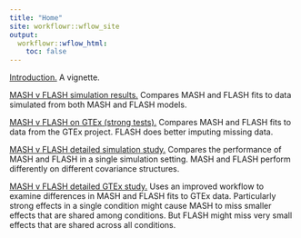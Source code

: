```yaml
---
title: "Home"
site: workflowr::wflow_site
output:
  workflowr::wflow_html:
    toc: false
---
```


[Introduction.](intro.html) A vignette.

[MASH v FLASH simulation results.](MASHvFLASHsims.html) Compares MASH and FLASH fits to data simulated from both MASH and FLASH models.

[MASH v FLASH on GTEx (strong tests).](MASHvFLASHgtex.html) Compares MASH and FLASH fits to data from the GTEx project. FLASH does better imputing missing data.

[MASH v FLASH detailed simulation study.](MASHvFLASHsims2.html) Compares the performance of MASH and FLASH in a single simulation setting. MASH and FLASH perform differently on different covariance structures.

[MASH v FLASH detailed GTEx study.](MASHvFLASHgtex2.html) Uses an improved workflow to examine differences in MASH and FLASH fits to GTEx data. Particularly strong effects in a single condition might cause MASH to miss smaller effects that are shared among conditions. But FLASH might miss very small effects that are shared across all conditions.
